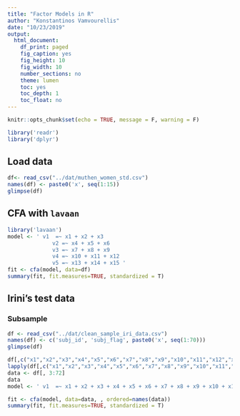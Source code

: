 ```yaml
---
title: "Factor Models in R"
author: "Konstantinos Vamvourellis"
date: "10/23/2019"
output:
  html_document:
    df_print: paged
    fig_caption: yes
    fig_height: 10
    fig_width: 10
    number_sections: no
    theme: lumen
    toc: yes
    toc_depth: 1
    toc_float: no
---
```


```r
knitr::opts_chunk$set(echo = TRUE, message = F, warning = F)
```


```r
library('readr')
library('dplyr')
```
## Load data

```r
df<- read_csv("../dat/muthen_women_std.csv")
names(df) <- paste0('x', seq(1:15))
glimpse(df)
```

## CFA with `lavaan`

```r
library('lavaan')
model <- ' v1  =~ x1 + x2 + x3 
              v2 =~ x4 + x5 + x6
              v3 =~ x7 + x8 + x9 
              v4 =~ x10 + x11 + x12 
              v5 =~ x13 + x14 + x15 '
fit <- cfa(model, data=df)
summary(fit, fit.measures=TRUE, standardized = T)
```

## Irini's test data

### Subsample

```r
df <- read_csv("../dat/clean_sample_iri_data.csv")
names(df) <- c('subj_id', 'subj_flag', paste0('x', seq(1:70)))
glimpse(df)
```


```r
df[,c("x1","x2","x3","x4","x5","x6","x7","x8","x9","x10","x11","x12","x13","x14","x15","x16","x17","x18","x19","x20","x21","x22","x23","x24","x25","x26","x27","x28","x29","x30","x31","x32","x33","x34","x35","x36","x37","x38","x39","x40","x41","x42","x43","x44","x45","x46","x47","x48","x49","x50","x51","x52","x53","x54","x55","x56","x57","x58","x59","x60","x61","x62","x63","x64","x65","x66","x67","x68","x69","x70")] <-
lapply(df[,c("x1","x2","x3","x4","x5","x6","x7","x8","x9","x10","x11","x12","x13","x14","x15","x16","x17","x18","x19","x20","x21","x22","x23","x24","x25","x26","x27","x28","x29","x30","x31","x32","x33","x34","x35","x36","x37","x38","x39","x40","x41","x42","x43","x44","x45","x46","x47","x48","x49","x50","x51","x52","x53","x54","x55","x56","x57","x58","x59","x60","x61","x62","x63","x64","x65","x66","x67","x68","x69","x70")], ordered)
data <- df[, 3:72]
data
model <- ' v1  =~ x1 + x2 + x3 + x4 + x5 + x6 + x7 + x8 + x9 + x10 + x11 + x12 + x13 + x14 + x15 + x16 + x17 + x18 + x19 + x20 + x21 + x22 + x23 + x24 + x25 + x26 + x27 + x28 + x29 + x30 + x31 + x32 + x33 + x34 + x35 + x36 + x37 + x38 + x39 + x40 + x41 + x42 + x43 + x44 + x45 + x46 + x47 + x48 + x49 + x50 + x51 + x52 + x53 + x54 + x55 + x56 + x57 + x58 + x59 + x60 + x61 + x62 + x63 + x64 + x65 + x66 + x67 + x68 + x69 + x70' 

fit <- cfa(model, data=data, , ordered=names(data))
summary(fit, fit.measures=TRUE, standardized = T)

```


<!-- ### Complete dataset  -->

<!-- ```{r} -->
<!-- df <- read_csv("../dat/clean_iri_data.csv") -->
<!-- names(df) <- c('subj_id', 'subj_flag', paste0('x', seq(1:170))) -->
<!-- ``` -->


<!-- ```{r} -->
<!-- df[,c("x1","x2","x3","x4","x5","x6","x7","x8","x9","x10","x11","x12","x13","x14","x15","x16","x17","x18","x19","x20","x21","x22","x23","x24","x25","x26","x27","x28","x29","x30","x31","x32","x33","x34","x35","x36","x37","x38","x39","x40","x41","x42","x43","x44","x45","x46","x47","x48","x49","x50","x51","x52","x53","x54","x55","x56","x57","x58","x59","x60","x61","x62","x63","x64","x65","x66","x67","x68","x69","x70","x71","x72","x73","x74","x75","x76","x77","x78","x79","x80","x81","x82","x83","x84","x85","x86","x87","x88","x89","x90","x91","x92","x93","x94","x95","x96","x97","x98","x99","x100","x101","x102","x103","x104","x105","x106","x107","x108","x109","x110","x111","x112","x113","x114","x115","x116","x117","x118","x119","x120","x121","x122","x123","x124","x125","x126","x127","x128","x129","x130","x131","x132","x133","x134","x135","x136","x137","x138","x139","x140","x141","x142","x143","x144","x145","x146","x147","x148","x149","x150","x151","x152","x153","x154","x155","x156","x157","x158","x159","x160","x161","x162","x163","x164","x165","x166","x167","x168","x169","x170")] <- -->
<!-- lapply(df[,c("x1","x2","x3","x4","x5","x6","x7","x8","x9","x10","x11","x12","x13","x14","x15","x16","x17","x18","x19","x20","x21","x22","x23","x24","x25","x26","x27","x28","x29","x30","x31","x32","x33","x34","x35","x36","x37","x38","x39","x40","x41","x42","x43","x44","x45","x46","x47","x48","x49","x50","x51","x52","x53","x54","x55","x56","x57","x58","x59","x60","x61","x62","x63","x64","x65","x66","x67","x68","x69","x70","x71","x72","x73","x74","x75","x76","x77","x78","x79","x80","x81","x82","x83","x84","x85","x86","x87","x88","x89","x90","x91","x92","x93","x94","x95","x96","x97","x98","x99","x100","x101","x102","x103","x104","x105","x106","x107","x108","x109","x110","x111","x112","x113","x114","x115","x116","x117","x118","x119","x120","x121","x122","x123","x124","x125","x126","x127","x128","x129","x130","x131","x132","x133","x134","x135","x136","x137","x138","x139","x140","x141","x142","x143","x144","x145","x146","x147","x148","x149","x150","x151","x152","x153","x154","x155","x156","x157","x158","x159","x160","x161","x162","x163","x164","x165","x166","x167","x168","x169","x170")], ordered) -->
<!-- data <- df[, 3:172] -->
<!-- model <- ' v1  =~ x1 + x2 + x3 + x4 + x5 + x6 + x7 + x8 + x9 + x10 + x11 + x12 + x13 + x14 + x15 + x16 + x17 + x18 + x19 + x20 + x21 + x22 + x23 + x24 + x25 + x26 + x27 + x28 + x29 + x30 + x31 + x32 + x33 + x34 + x35 + x36 + x37 + x38 + x39 + x40 + x41 + x42 + x43 + x44 + x45 + x46 + x47 + x48 + x49 + x50 + x51 + x52 + x53 + x54 + x55 + x56 + x57 + x58 + x59 + x60 + x61 + x62 + x63 + x64 + x65 + x66 + x67 + x68 + x69 + x70 + x71 + x72 + x73 + x74 + x75 + x76 + x77 + x78 + x79 + x80 + x81 + x82 + x83 + x84 + x85 + x86 + x87 + x88 + x89 + x90 + x91 + x92 + x93 + x94 + x95 + x96 + x97 + x98 + x99 + x100 + x101 + x102 + x103 + x104 + x105 + x106 + x107 + x108 + x109 + x110 + x111 + x112 + x113 + x114 + x115 + x116 + x117 + x118 + x119 + x120 + x121 + x122 + x123 + x124 + x125 + x126 + x127 + x128 + x129 + x130 + x131 + x132 + x133 + x134 + x135 + x136 + x137 + x138 + x139 + x140 + x141 + x142 + x143 + x144 + x145 + x146 + x147 + x148 + x149 + x150 + x151 + x152 + x153 + x154 + x155 + x156 + x157 + x158 + x159 + x160 + x161 + x162 + x163 + x164 + x165 + x166 + x167 + x168 + x169 + x170'  -->

<!-- fit <- cfa(model, data=data, , ordered=names(data)) -->
<!-- summary(fit, fit.measures=TRUE, standardized = T) -->

<!-- ``` -->



<!-- ```{r} -->
<!-- # base R command -->
<!-- # fit<- factanal(df, 5, rotation = 'promax') -->
<!-- # fit -->
<!-- ``` -->

